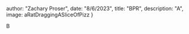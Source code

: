 




  author: "Zachary Proser",
  date: "8/6/2023",
  title: "BPR",
  description: "A", 
  image: aRatDraggingASliceOfPizz
 }

  
 B
  

